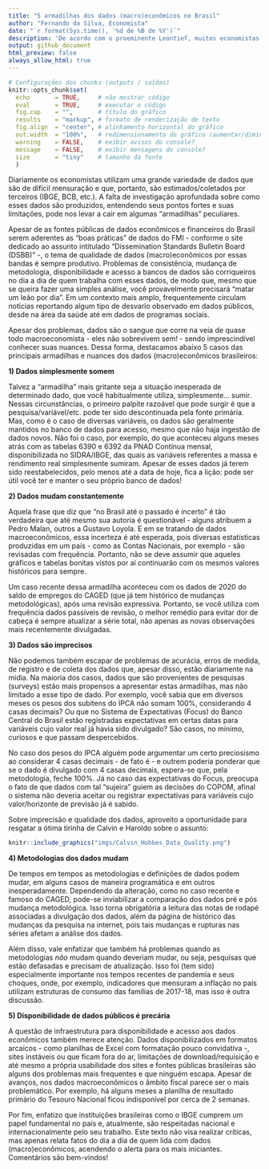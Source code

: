```yaml
---
title: "5 armadilhas dos dados (macro)econômicos no Brasil"
author: "Fernando da Silva, Economista"
date: "`r format(Sys.time(), '%d de %B de %Y')`"
description: 'De acordo com o proeminente Leontief, muitos economistas são relutantes em "sujar as mãos" com dados brutos. Por não colocar a mão na massa, o economista acaba desconhecendo as armadilhas dos dados que consome e prolifera. No caso brasileiro, as armadilhas de dados (macro)econômicos são mais comuns do que você imagina, como explorado nesses 5 casos.'
output: github_document
html_preview: false
always_allow_html: true
---
```


```r
# Configurações dos chunks (outputs / saídas)
knitr::opts_chunk$set(
  echo       = TRUE,     # não mostrar código
  eval       = TRUE,     # executar o código
  fig.cap    = "",       # título do gráfico
  results    = "markup", # formato de renderização de texto
  fig.align  = "center", # alinhamento horizontal do gráfico
  out.width  = "100%",   # redimensionamento do gráfico (aumentar/diminuir em %)
  warning    = FALSE,    # exibir avisos do console?
  message    = FALSE,    # exibir mensagens do console?
  size       = "tiny"    # tamanho da fonte
  )
```

Diariamente os economistas utilizam uma grande variedade de dados que são de difícil mensuração e que, portanto, são estimados/coletados por terceiros (IBGE, BCB, etc.). A falta de investigação aprofundada sobre como esses dados são produzidos, entendendo seus pontos fortes e suas limitações, pode nos levar a cair em algumas "armadilhas" peculiares.

Apesar de as fontes públicas de dados econômicos e financeiros do Brasil serem aderentes as "boas práticas" de dados do FMI - conforme o site dedicado ao assunto intitulado "Dissemination Standards Bulletin Board (DSBB)" -, o tema de qualidade de dados (macro)econômicos por essas bandas é sempre produtivo. Problemas de consistência, mudança de metodologia, disponibilidade e acesso a bancos de dados são corriqueiros no dia a dia de quem trabalha com esses dados, de modo que, mesmo que se queira fazer uma simples análise, você provavelmente precisará "matar um leão por dia". Em um contexto mais amplo, frequentemente circulam notícias reportando algum tipo de desvario observado em dados públicos, desde na área da saúde até em dados de programas sociais.

Apesar dos problemas, dados são o sangue que corre na veia de quase todo macroeconomista - eles não sobrevivem sem! - sendo imprescindível conhecer suas nuances. Dessa forma, destacamos abaixo 5 casos das principais armadilhas e nuances dos dados (macro)econômicos brasileiros:

**1) Dados simplesmente somem**

Talvez a "armadilha" mais gritante seja a situação inesperada de determinado dado, que você habitualmente utiliza, simplesmente... sumir. Nessas circunstâncias, o primeiro palpite razoável que pode surgir é que a pesquisa/variável/etc. pode ter sido descontinuada pela fonte primária. Mas, como é o caso de diversas variáveis, os dados são geralmente mantidos no banco de dados para acesso, mesmo que não haja ingestão de dados novos. Não foi o caso, por exemplo, do que aconteceu alguns meses atrás com as tabelas 6390 e 6392 da PNAD Contínua mensal, disponibilizada no SIDRA/IBGE, das quais as variáveis referentes a massa e rendimento real simplesmente sumiram. Apesar de esses dados já terem sido reestabelecidos, pelo menos até a data de hoje, fica a lição: pode ser útil você ter e manter o seu próprio banco de dados!

**2) Dados mudam constantemente**

Aquela frase que diz que "no Brasil até o passado é incerto" é tão verdadeira que até mesmo sua autoria é questionável - alguns atribuem a Pedro Malan, outros a Gustavo Loyola. E em se tratando de dados macroeconômicos, essa incerteza é até esperada, pois diversas estatísticas produzidas em um país - como as Contas Nacionais, por exemplo - são revisadas com frequência. Portanto, não se deve assumir que aqueles gráficos e tabelas bonitas vistos por aí continuarão com os mesmos valores históricos para sempre. 

Um caso recente dessa armadilha aconteceu com os dados de 2020 do saldo de empregos do CAGED (que já tem histórico de mudanças metodológicas), após uma revisão expressiva. Portanto, se você utiliza com frequência dados passíveis de revisão, o melhor remédio para evitar dor de cabeça é sempre atualizar a série total, não apenas as novas observações mais recentemente divulgadas.

**3) Dados são imprecisos**

Não podemos também escapar de problemas de acurácia, erros de medida, de registro e de coleta dos dados que, apesar disso, estão diariamente na mídia. Na maioria dos casos, dados que são provenientes de pesquisas (surveys) estão mais propensos a apresentar estas armadilhas, mas não limitado a esse tipo de dado. Por exemplo, você sabia que em diversos meses os pesos dos subitens do IPCA não somam 100%, considerando 4 casas decimais? Ou que no Sistema de Expectativas (Focus) do Banco Central do Brasil estão registradas expectativas em certas datas para variáveis cujo valor real já havia sido divulgado? São casos, no mínimo, curiosos e que passam despercebidos.

No caso dos pesos do IPCA alguém pode argumentar um certo preciosismo ao considerar 4 casas decimais - de fato é - e outrem poderia ponderar que se o dado é divulgado com 4 casas decimais, espera-se que, pela metodologia, feche 100%. Já no caso das expectativas do Focus, preocupa o fato de que dados com tal "sujeira" guiem as decisões do COPOM, afinal o sistema não deveria aceitar ou registrar expectativas para variáveis cujo valor/horizonte de previsão já é sabido.

Sobre imprecisão e qualidade dos dados, aproveito a oportunidade para resgatar a ótima tirinha de Calvin e Haroldo sobre o assunto:

```r
knitr::include_graphics("imgs/Calvin_Hobbes_Data_Quality.png")
```

**4) Metodologias dos dados mudam**

De tempos em tempos as metodologias e definições de dados podem mudar, em alguns casos de maneira programática e em outros inesperadamente. Dependendo da alteração, como no caso recente e famoso do CAGED, pode-se inviabilizar a comparação dos dados pré e pós mudança metodológica. Isso torna obrigatória a leitura das notas de rodapé associadas a divulgação dos dados, além da página de histórico das mudanças da pesquisa na internet, pois tais mudanças e rupturas nas séries afetam a análise dos dados.

Além disso, vale enfatizar que também há problemas quando as metodologias *não* mudam quando deveriam mudar, ou seja, pesquisas que estão defasadas e precisam de atualização. Isso foi (tem sido) especialmente importante nos tempos recentes de pandemia e seus choques, onde, por exemplo, indicadores que mensuram a inflação no país utilizam estruturas de consumo das famílias de 2017-18, mas isso é outra discussão.

**5) Disponibilidade de dados públicos é precária**

A questão de infraestrutura para disponibilidade e acesso aos dados econômicos também merece atenção. Dados disponibilizados em formatos arcaicos - como planilhas de Excel com formatação pouco convidativa -, sites instáveis ou que ficam fora do ar, limitações de download/requisição e até mesmo a própria usabilidade dos sites e fontes públicas brasileiras são alguns dos problemas mais frequentes e que ninguém escapa. Apesar de avanços, nos dados macroeconômicos o âmbito fiscal parece ser o mais problemático. Por exemplo, há alguns meses a planilha de resultado primário do Tesouro Nacional ficou indisponível por cerca de 2 semanas.

Por fim, enfatizo que instituições brasileiras como o IBGE cumprem um papel fundamental no país e, atualmente, são respeitadas nacional e internacionalmente pelo seu trabalho. Este texto não visa realizar críticas, mas apenas relata fatos do dia a dia de quem lida com dados (macro)econômicos, acendendo o alerta para os mais iniciantes. Comentários são bem-vindos!
